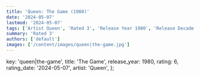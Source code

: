 ```yaml
---
title: 'Queen: The Game (1980)'
date: '2024-05-07'
lastmod: '2024-05-07'
tags: ['Artist Queen', 'Rated 3', 'Release Year 1980', 'Release Decade 1980']
summary: 'Rated 3'
authors: ['default']
images: ['/content/images/queen|the-game.jpg']
---
```


  key: 'queen|the-game',
  title: 'The Game',
  release_year: 1980,
  rating: 6,
  rating_date: '2024-05-07',
  artist: 'Queen',
};

<MusicRating data={data} />
